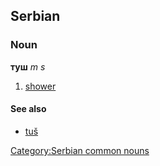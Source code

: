 ==Serbian==
===Noun===
'''туш''' ''m s''
#[[shower]]
====See also====
*[[tuš]]
[[Category:Serbian common nouns]]